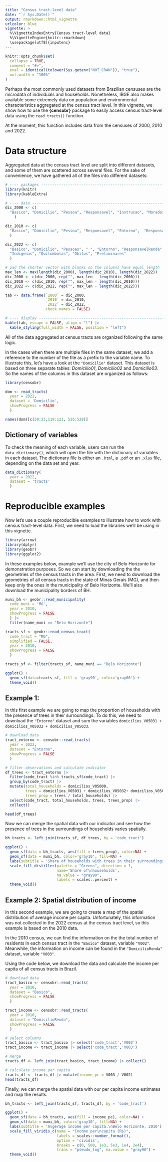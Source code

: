 ```yaml
---
title: "Census tract-level data"
date: "`r Sys.Date()`"
output: rmarkdown::html_vignette
urlcolor: blue
vignette: >
  %\VignetteIndexEntry{Census tract-level data}
  %\VignetteEngine{knitr::rmarkdown}
  \usepackage[utf8]{inputenc}
---
```


```r
knitr::opts_chunk$set(
  collapse = TRUE,
  comment = "#>",
  eval = identical(tolower(Sys.getenv("NOT_CRAN")), "true"),
  out.width = "100%"
)

```

Perhaps the most commonly used datasets from Brazilian censuses are the microdata of individuals and households. Nonetheless, IBGE also makes available some extremely data on population and environmental characteristics aggregated at the census tract level. In this vignette, we show how to use the **{censobr}** package to  easily access census tract-level data using the `read_tracts()` function.

At the moment, this function includes data from the censuses of 2000, 2010 and 2022.


# Data structure

Aggregated data at the census tract level are split into different datasets, and some of them are scattered across several files. For the sake of convenience, we have gathered all of the files into different datasets:

```r
# ---- packages -----------------------------------------------------------
library(knitr)
library(kableExtra)

# ---- data ---------------------------------------------------------------
dic_2000 <- c(
  "Basico", "Domicilio", "Pessoa", "Responsavel", "Instrucao", "Morador"
    )

dic_2010 <- c(
  "Basico", "Domicilio", "Pessoa", "Responsavel", "Entorno",  "ResponsavelRenda", "DomicilioRenda", "PessoaRenda"  
  )

dic_2022 <- c(
  "Basico", "Domicilio", "Pessoas", " ", "Entorno", "ResponsavelRenda", 
  "Indigenas", "Quilombolas", "Obitos", "Preliminares"
  )

# pad the shorter vector with blanks so the columns have equal length
max_len <- max(length(dic_2000), length(dic_2010), length(dic_2022))
dic_2000 <- c(dic_2000, rep("", max_len - length(dic_2000)))
dic_2010 <- c(dic_2010, rep("", max_len - length(dic_2010)))
dic_2022 <- c(dic_2022, rep("", max_len - length(dic_2022)))

tab <- data.frame(`2000` = dic_2000,
                  `2010` = dic_2010,
                  `2022` = dic_2022,
                  check.names = FALSE)

# ---- display ------------------------------------------------------------
kable(tab, escape = FALSE, align = "l") |>
  kable_styling(full_width = FALSE, position = "left")
```


All of the data aggregated at census tracts are organized following the same logic.

In the cases when there are multiple files in the same dataset, we add a reference to the number of the file as a prefix to the variable name. To illustrate this, let's have a look at the `"Domicilio"` dataset. This dataset is based on three separate tables: *Domicilio01*, *Domicilio02* and *Domicilio03*. So the names of the columns in this dataset are organized as follows:

```r
library(censobr)

dom <- read_tracts(
  year = 2022,
  dataset = 'Domicilio', 
  showProgress = FALSE
  )

names(dom)[c(30:33,119:121, 526:528)]
```

## Dictionary of variables

To check the meaning of each variable, users can run the `data_dictionary()`, which will open the file with the dictionary of variables in each dataset. The dictionary file is either an `.html`, a `.pdf` or an `.xlsx` file, depending on the data set and year.


```r
data_dictionary(
  year = 2022, 
  dataset = 'tracts'
  )

```


# Reproducible examples

Now let's use a couple reproducible examples to illustrate how to work with census tract-level data. First, we need to load the libraries we'll be using in this vignette.

```r
library(arrow)
library(dplyr)
library(geobr)
library(ggplot2)
```

In these examples below, example we'll use the city of Belo Horizonte for demonstration purposes. So we can start by downloading the the geometries of the census tracts in the area. First, we need to download the geometries of all census tracts in the state of Minas Gerais (MG), and then keep only the ones in the municipality of Belo Horizonte. We'll also download the municipality borders of BH.

```r
muni_bh <- geobr::read_municipality(
  code_muni = 'MG', 
  year = 2010, 
  showProgress = FALSE
  ) |>
  filter(name_muni == "Belo Horizonte")

tracts_sf <- geobr::read_census_tract(
  code_tract = "MG",
  simplified = FALSE,
  year = 2010,
  showProgress = FALSE
  )

tracts_sf <- filter(tracts_sf, name_muni == "Belo Horizonte")

ggplot() + 
  geom_sf(data=tracts_sf, fill = 'gray90', color='gray60') + 
  theme_void()
```



## Example 1: 

In this first example we are going to map the proportion of households with the presence of trees in their surroundings. To do this, we need to download the `"Entorno"` dataset and sum the variables `domicilios_V05031 + domicilios_V05032 + domicilios_V05033`. 


```r
# download data
tract_entorno <- censobr::read_tracts(
  year = 2022,
  dataset = "Entorno", 
  showProgress = FALSE
  )

# filter observations and calculate indicator
df_trees <- tract_entorno |>
  filter(code_tract %in% tracts_sf$code_tract) |>
  group_by(code_tract) |>
  mutate(total_households = domicilios_V05000,
         trees = domicilios_V05031 + domicilios_V05032+ domicilios_V05033,
         trees_prop = trees / total_households) |>
  select(code_tract, total_households, trees, trees_prop) |>
  collect()

head(df_trees)
```

Now we can merge the spatial data with our indicator and see how the presence of trees in the surroundings of households varies spatially.

```r
bh_tracts <- left_join(tracts_sf, df_trees, by = 'code_tract')

ggplot() +
  geom_sf(data = bh_tracts, aes(fill = trees_prop), color=NA) +
  geom_sf(data = muni_bh, color='gray10', fill=NA) +
  labs(subtitle = 'Share of households with trees in their surroundings.\nBelo Horizonte, 2010') +
  scale_fill_distiller(palette = "Greens", direction = 1, 
                       name='Share of\nhouseholds', 
                       na.value = "gray90",
                       labels = scales::percent) +
  theme_void()

```

## Example 2: Spatial distribution of income

In this second example, we are going to create a map of the spatial distribution of average income per capita. Unfortunately, this information was not collected in the 2022 census at the census tract level, so this example is based on the 2010 data.

In the 2010 census, we can find the information on the the total number of residents in each census tract in the `"Basico"` dataset, variable `"V002"`. Meanwhile, the information on income can be found in the `"DomicilioRenda"` dataset, variable `"V003"`.

Using the code below, we download the data and calculate the income per capita of all census tracts in Brazil.


```r
# download data
tract_basico <- censobr::read_tracts(
  year = 2010,
  dataset = "Basico", 
  showProgress = FALSE
  )

tract_income <- censobr::read_tracts(
  year = 2010,
  dataset = "DomicilioRenda", 
  showProgress = FALSE
  )

# select columns
tract_basico <- tract_basico |> select('code_tract','V002')
tract_income <- tract_income |> select('code_tract','V003')

# merge
tracts_df <- left_join(tract_basico, tract_income) |> collect()

# calculate income per capita
tracts_df <- tracts_df |> mutate(income_pc = V003 / V002)
head(tracts_df)
```

Finally, we can merge the spatial data with our per capita income estimates and map the results.

```r
bh_tracts <- left_join(tracts_sf, tracts_df, by = 'code_tract')

ggplot() +
  geom_sf(data = bh_tracts, aes(fill = income_pc), color=NA) +
  geom_sf(data = muni_bh, color='gray10', fill=NA) +
  labs(subtitle = 'Avgerage income per capita.\nBelo Horizonte, 2010') +
  scale_fill_viridis_c(name = "Income per\ncapita (R$)",
                       labels = scales::number_format(),
                       option = 'cividis',
                       breaks = c(0, 500, 1e3, 5e3, 1e4, 2e4),
                       trans = "pseudo_log", na.value = "gray90") +
  theme_void()

```

